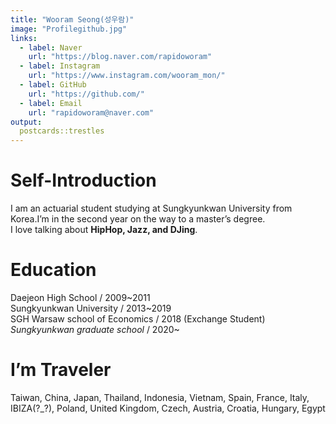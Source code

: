 ```yaml
---
title: "Wooram Seong(성우람)"
image: "Profilegithub.jpg"
links:
  - label: Naver
    url: "https://blog.naver.com/rapidoworam"
  - label: Instagram
    url: "https://www.instagram.com/wooram_mon/"
  - label: GitHub
    url: "https://github.com/"
  - label: Email
    url: "rapidoworam@naver.com"
output:
  postcards::trestles
---
```


# Self-Introduction

I am an actuarial student studying at Sungkyunkwan University from Korea.I’m in the second year on the way to a master's degree. \
I love talking about **HipHop, Jazz, and DJing**.

# Education
Daejeon High School / 2009~2011 \
Sungkyunkwan University / 2013~2019  \
SGH Warsaw school of Economics / 2018 (Exchange Student) \
*Sungkyunkwan graduate school* / 2020~

# I'm Traveler
Taiwan, China, Japan, Thailand, Indonesia, Vietnam, Spain, France, Italy, IBIZA(?_?), Poland, United Kingdom, Czech, Austria, Croatia, Hungary, Egypt